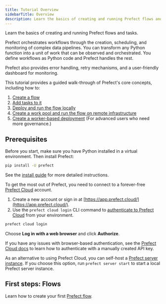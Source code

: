 ```yaml
---
title: Tutorial Overview
sidebarTitle: Overview
description: Learn the basics of creating and running Prefect flows and tasks.
---
```


Learn the basics of creating and running Prefect flows and tasks.

Prefect orchestrates workflows through the creation, scheduling, and monitoring of complex data pipelines.
You can transform any Python function into a unit of work that can be observed and orchestrated. You define workflows as Python code and Prefect handles the rest.

Prefect also provides error handling, retry mechanisms, and a user-friendly dashboard for monitoring.

This tutorial provides a guided walk-through of Prefect's core concepts, including how to:

1. [Create a flow](/3.0rc/develop/write-workflows/)
2. [Add tasks to it](/3.0rc/tutorial/tasks/)
3. [Deploy and run the flow locally](/3.0rc/deploy/serve-workflows/)
4. [Create a work pool and run the flow on remote infrastructure](/3.0rc/tutorial/work-pools/)
5. [Create a worker-based deployment](/3.0rc/deploy/dynamic-infra/push-runs-remote/) (For advanced users who need more governance.)

## Prerequisites

Before you start, make sure you have Python installed in a virtual environment.
Then install Prefect:

```bash
pip install -U prefect
```

See the [install guide](/3.0rc/get-started/install/) for more detailed instructions.

To get the most out of Prefect, you need to connect to a forever-free [Prefect Cloud](https://app.prefect.cloud) account.

1. Create a new account or sign in at [https://app.prefect.cloud/](https://app.prefect.cloud/).
1. Use the `prefect cloud login` CLI command to [authenticate to Prefect Cloud](/3.0rc/cloud/manage-users/api-keys/) from your environment.

```bash
prefect cloud login
```

Choose **Log in with a web browser** and click **Authorize**.

If you have any issues with browser-based authentication, see the [Prefect Cloud docs](/3.0rc/cloud/manage-users/api-keys/) to learn how to authenticate with a manually created API key.

As an alternative to using Prefect Cloud, you can self-host a [Prefect server instance](/3.0rc/cloud/self-host/).
If you choose this option, run `prefect server start` to start a local Prefect server instance.

## First steps: Flows

Learn how to create your first [Prefect flow](/3.0rc/develop/write-workflows/).
